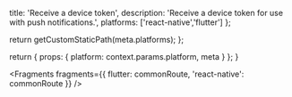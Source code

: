                   
  title: 'Receive a device token',
  description: 'Receive a device token for use with push notifications.',
  platforms: ['react-native','flutter']
};

  return getCustomStaticPath(meta.platforms);
};

  return {
    props: {
      platform: context.params.platform,
      meta
    }
  };
}
          



<Fragments fragments={{ flutter: commonRoute, 'react-native': commonRoute }} />
